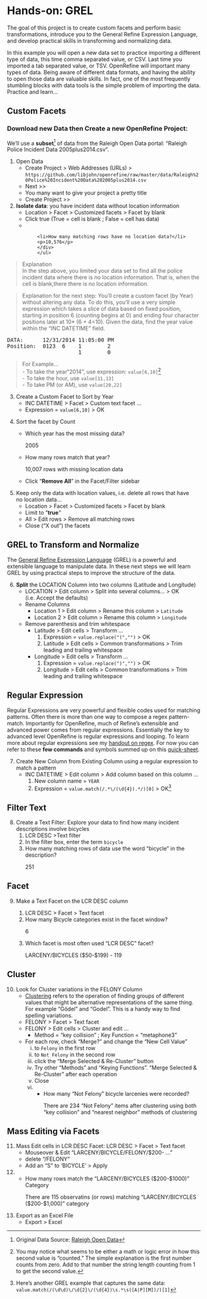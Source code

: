 # Hands-on: GREL {#grel}

The goal of this project is to create custom facets and perform basic transformations, introduce you to the General Refine Expression Language, and develop practical skills in transforming and normalizing data.  

In this example you  will open a new data set to practice importing a different type of data, this time comma separated value, or CSV.  Last time you imported a tab separated value, or TSV.  OpenRefine will important many types of data.  Being aware of different data formats, and having the ability to open those data are valuable skills.  In fact, one of the most frequently stumbling blocks with data tools is the simple problem of importing the data.  Practice and learn...

## Custom Facets

### Download new Data then Create a new OpenRefine Project: {-}  

We'll use a **subset**[^2] of data from the Raleigh Open Data portal:  “Raleigh Police Incident Data 2005plus2014.csv”.  

1. Open  Data  
    * <span class="or-menu">Create Project  > Web Addresses (URLs) ></span>   `https://github.com/libjohn/openrefine/raw/master/data/Raleigh%20Police%20Incident%20Data%202005plus2014.csv`   
    * <span class="or-menu">Next >></span>  
    * You many want to give your project a pretty title
    * Create Project >>  
2. **Isolate data**: you have incident data without location information  
    - <span class="or-menu">Location > Facet > Customized facets > Facet by blank</span>
    - Click true  (True = cell is blank ; False = cell has data)
    - <ul class="no-bullet">
           <div class="challenge">
           <li>How many matching rows have no location data?</li>
           <p>10,576</p>
           </div>
           </ul>   

> Explanation  
In the step above, you limited your data set to find all the police incident data where there is no location information.  That is, when the cell is blank,there there is no location information.


> Explanation for the next step:
You’ll create a custom facet (by Year) without altering any data.  To do this, you’ll use a very simple expression which takes a slice of data based on fixed position, starting in position 6 (counting begins at 0) and ending four character positions later at 10* (6 + 4=10).  Given the data, find the year value within the “INC DATETIME” field.  


<pre>
DATA:      12/31/2014 11:05:00 PM
Position:  0123  6    1        2
                      1        0
</pre>

> For Example...  
    - To take the year“2014”, use expression: `value[6,10]`[^3]  
    - To take the hour, use `value[11,13]`  
    - To take PM (or AM), use `value[20,22]`  

3. Create a Custom Facet to Sort by Year 
    + <span class="or-menu">INC DATETIME > Facet > Custom text facet ... </span>   
    + Expression = `value[6,10]` <span class="or-menu"> > OK </span>  

<ol start="4">
<li>Sort the facet by Count</li>
<ul>  
<div class="challenge">  
<li>Which year has the most missing data?</li>  
<p>2005</p>  
</div>  
<div class="challenge">  
<li>How many rows match that year?</li>  
<p>10,007 rows with missing location data</p>  
</div>  
<li>Click “**Remove All**” in the Facet/Filter sidebar</li>  
</ul>  
</ol>
    
5. Keep only the data with location values, i.e. delete all rows that have  
no location data...  
    + <span class="or-menu">Location > Facet > Customized facets > Facet by blank </span>   
    + Limit to “**true**”  
    + <span class="or-menu">All > Edit rows > Remove all matching rows </span>   
    + Close (“X out”) the facets  

## GREL to Transform and Normalize 

The [General Refine Expression Language](https://github.com/OpenRefine/OpenRefine/wiki/General-Refine-Expression-Language) (GREL) is a powerful and extensible language to manipulate data.  In these next steps we will learn GREL by using practical steps to improve the structure of the data.  

6. **Split** the LOCATION Column into two columns (Latitude and Longitude)  
    + <span class="or-menu">LOCATION > Edit column > Split into several columns… > OK </span>   (i.e. Accept the defaults)  
    + Rename Columns  
        + <span class="or-menu">Location 1 > Edit column > Rename this column > `Latitude` </span>     
        + <span class="or-menu">Location 2 > Edit column > Rename this column > `Longitude` </span>   
    + Remove parenthesis and trim whitespace  
        + <span class="or-menu">Latitude > Edit cells > Transform ... </span>  
            1. Expression = `value.replace("(","")` <span class="or-menu">> OK </span>   
            2. <span class="or-menu">Latitude > Edit cells > Common transformations > Trim leading and trailing whitespace </span>   
        + <span class="or-menu">Longitude > Edit cells > Transform ... </span>   
            1. Expression = `value.replace(")","")` <span class="or-menu">> OK </span>   
            2. <span class="or-menu">Longitude > Edit cells > Common transformations > Trim leading and trailing whitespace </span>   

## Regular Expression {-}  

Regular Expressions are very powerful and flexible codes used for matching patterns.  Often there is more than one way to compose a regex pattern-match.  Importantly for OpenRefine, much of Refine's extensible and advanced power comes from regular expressions.  Essentially the key to advanced level OpenRefine is regular expressions and looping.  To learn more about regular expressions see my [handout on regex](http://libjohn.github.io/regex/regex.html).  For now you can refer to these **few commands** and symbols summed up on this [quick-sheet](http://libjohn.github.io/regex/cheat-sheet.html).

7.  Create New Column from Existing Column using a regular expression to match a pattern  
    + <span class="or-menu">INC DATETIME > Edit column > Add column based on this column ... </span>   
        1. New column name = `YEAR`  
        2. Expression = `value.match(/.*\/(\d{4}).*/)[0]` > <span class="or-menu">OK</span>[^4]
        
## Filter Text {-}  
8. Create a Text Filter:  Explore your data to find how many incident descriptions involve bicycles  
<ol type="1">
<li><span class="or-menu">LCR DESC >Text filter </span></li>
<li>In the filter box, enter the term `bicycle`</li>
<div class="challenge"> 
<li>How many matching rows of data use the word "bicycle" in the description?</li>
<p>251</p>
</div>
</ol> 

## Facet  {-}  

<ol start="9">
<li>Make a Text Facet on the LCR DESC column</li>
<ol>
<li><span class="or-menu">LCR DESC > Facet > Text facet</span></li>  
<div class="challenge">  
<li>How many Bicycle categories exist in the facet window?</li>  
<p>6</p>  
</div>
<div class="challenge">  
<li>Which facet is most often used “LCR DESC” facet?</li>  
<p>LARCENY/BICYCLES ($50-$199) - 119</p>  
</div>
</ol>
</ol>


## Cluster  {-}  

10. Look for Cluster variations in the FELONY Column  
    + [Clustering](https://github.com/OpenRefine/OpenRefine/wiki/Clustering-In-Depth) refers to the operation of finding groups of different values that might be alternative representations of the same thing.  For example “Gödel" and "Godel".  This is a handy way to find spelling variations.  
    + <span class="or-menu">FELONY > Facet > Text facet </span>   
    + <span class="or-menu">FELONY > Edit cells > Cluster and edit … </span>  
        + Method = “key collision” ; Key Function = “metaphone3”  
    + For each row, check “Merge?” and change the “New Cell Value” 
        i. to `Felony` in the first row  
        i. to `Not Felony` in the second row  
        i. click the "Merge Selected & Re-Cluster" button    
        i. Try other "Methods" and "Keying Functions".  "Merge Selected & Re-Cluster" after each operation  
        i. Close
        i. <ul class="no-bullet">
           <div class="challenge">
           <li>How many “Not Felony” bicycle larcenies were recorded?</li>
           <p>There are 234 “Not Felony” items after clustering using both “key collision” and “nearest neighbor” methods of clustering</p>
           </div>
           </ul>         
        

        
## Mass Editing via Facets{-}  
11. Mass Edit cells in LCR DESC Facet: <span class="or-menu">LCR DESC > Facet > Text facet</span>
    + Mouseover & Edit “LARCENY/BICYCLE/FELONY/$200- …”  
    + delete “/FELONY” 
    + Add an “S” to ‘BICYCLE’ > Apply 
12. <ul class="no-bullet">
     <div class="challenge">
     <li>How many rows match the "LARCENY/BICYCLES ($200-$1000)" Category</li>
     <p>There are 115 observatins (or rows) matching “LARCENY/BICYCLES ($200-$1,000)” category</p>
     </div>
     </ul>
13. Export as an Excel File  
    + <span class="or-menu">Export > Excel </span>   

<!-- special thanks to the folks at software carpentry.  I riffed from their
workshop template to create the Q&A javacript/style.  See https://github.com/swcarpentry/workshop-template -->
<script src="assets/js/qa.js"></script>


[^2]:  Original Data Source:  [Raleigh Open Data](https://data.raleighnc.gov/)
[^3]: You may notice what seems to be either a math or logic error in how this second value is “counted.” The simple explanation is the first number counts from zero.  Add to that number the string length counting from 1 to get the second value.   
[^4]:  Here’s another GREL example that captures the same data:  `value.match(/(\d\d)\/\d{2}\/(\d{4})\s.*\s([A|P][M])/)[1]`
